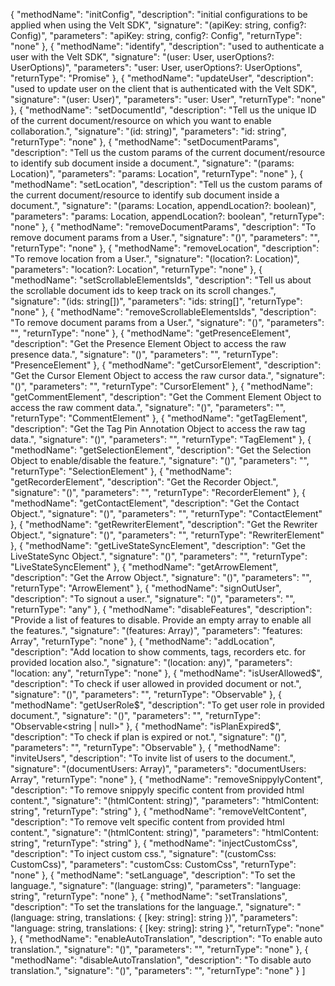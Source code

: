  {
   "methodName": "initConfig",
   "description": "initial configurations to be applied when using the Velt SDK",
   "signature": "(apiKey: string, config?: Config)",
   "parameters": "apiKey: string, config?: Config",
   "returnType": "none"
 },
 {
   "methodName": "identify",
   "description": "used to authenticate a user with the Velt SDK",
   "signature": "(user: User, userOptions?: UserOptions)",
   "parameters": "user: User, userOptions?: UserOptions",
   "returnType": "Promise<unknown>"
 },
 {
   "methodName": "updateUser",
   "description": "used to update user on the client that is authenticated with the Velt SDK",
   "signature": "(user: User)",
   "parameters": "user: User",
   "returnType": "none"
 },
 {
   "methodName": "setDocumentId",
   "description": "Tell us the unique ID of the current document/resource on which you want to enable collaboration.",
   "signature": "(id: string)",
   "parameters": "id: string",
   "returnType": "none"
 },
 {
   "methodName": "setDocumentParams",
   "description": "Tell us the custom params of the current document/resource to identify sub document inside a document.",
   "signature": "(params: Location)",
   "parameters": "params: Location",
   "returnType": "none"
 },
 {
   "methodName": "setLocation",
   "description": "Tell us the custom params of the current document/resource to identify sub document inside a document.",
   "signature": "(params: Location, appendLocation?: boolean)",
   "parameters": "params: Location, appendLocation?: boolean",
   "returnType": "none"
 },
 {
   "methodName": "removeDocumentParams",
   "description": "To remove document params from a User.",
   "signature": "()",
   "parameters": "",
   "returnType": "none"
 },
 {
   "methodName": "removeLocation",
   "description": "To remove location from a User.",
   "signature": "(location?: Location)",
   "parameters": "location?: Location",
   "returnType": "none"
 },
 {
   "methodName": "setScrollableElementsIds",
   "description": "Tell us about the scrollable document ids to keep track on its scroll changes.",
   "signature": "(ids: string[])",
   "parameters": "ids: string[]",
   "returnType": "none"
 },
 {
   "methodName": "removeScrollableElementsIds",
   "description": "To remove document params from a User.",
   "signature": "()",
   "parameters": "",
   "returnType": "none"
 },
 {
   "methodName": "getPresenceElement",
   "description": "Get the Presence Element Object to access the raw presence data.",
   "signature": "()",
   "parameters": "",
   "returnType": "PresenceElement"
 },
 {
   "methodName": "getCursorElement",
   "description": "Get the Cursor Element Object to access the raw cursor data.",
   "signature": "()",
   "parameters": "",
   "returnType": "CursorElement"
 },
 {
   "methodName": "getCommentElement",
   "description": "Get the Comment Element Object to access the raw comment data.",
   "signature": "()",
   "parameters": "",
   "returnType": "CommentElement"
 },
 {
   "methodName": "getTagElement",
   "description": "Get the Tag Pin Annotation Object to access the raw tag data.",
   "signature": "()",
   "parameters": "",
   "returnType": "TagElement"
 },
 {
   "methodName": "getSelectionElement",
   "description": "Get the Selection Object to enable/disable the feature.",
   "signature": "()",
   "parameters": "",
   "returnType": "SelectionElement"
 },
 {
   "methodName": "getRecorderElement",
   "description": "Get the Recorder Object.",
   "signature": "()",
   "parameters": "",
   "returnType": "RecorderElement"
 },
 {
   "methodName": "getContactElement",
   "description": "Get the Contact Object.",
   "signature": "()",
   "parameters": "",
   "returnType": "ContactElement"
 },
 {
   "methodName": "getRewriterElement",
   "description": "Get the Rewriter Object.",
   "signature": "()",
   "parameters": "",
   "returnType": "RewriterElement"
 },
 {
   "methodName": "getLiveStateSyncElement",
   "description": "Get the LiveStateSync Object.",
   "signature": "()",
   "parameters": "",
   "returnType": "LiveStateSyncElement"
 },
 {
   "methodName": "getArrowElement",
   "description": "Get the Arrow Object.",
   "signature": "()",
   "parameters": "",
   "returnType": "ArrowElement"
 },
 {
   "methodName": "signOutUser",
   "description": "To signout a user.",
   "signature": "()",
   "parameters": "",
   "returnType": "any"
 },
 {
   "methodName": "disableFeatures",
   "description": "Provide a list of features to disable. Provide an empty array to enable all the features.",
   "signature": "(features: Array<FeatureType>)",
   "parameters": "features: Array<FeatureType>",
   "returnType": "none"
 },
 {
   "methodName": "addLocation",
   "description": "Add location to show comments, tags, recorders etc. for provided location also.",
   "signature": "(location: any)",
   "parameters": "location: any",
   "returnType": "none"
 },
 {
   "methodName": "isUserAllowed$",
   "description": "To check if user allowed in provided document or not.",
   "signature": "()",
   "parameters": "",
   "returnType": "Observable<boolean>"
 },
 {
   "methodName": "getUserRole$",
   "description": "To get user role in provided document.",
   "signature": "()",
   "parameters": "",
   "returnType": "Observable<string | null>"
 },
 {
   "methodName": "isPlanExpired$",
   "description": "To check if plan is expired or not.",
   "signature": "()",
   "parameters": "",
   "returnType": "Observable<boolean>"
 },
 {
   "methodName": "inviteUsers",
   "description": "To invite list of users to the document.",
   "signature": "(documentUsers: Array<DocumentUser>)",
   "parameters": "documentUsers: Array<DocumentUser>",
   "returnType": "none"
 },
 {
   "methodName": "removeSnippylyContent",
   "description": "To remove snippyly specific content from provided html content.",
   "signature": "(htmlContent: string)",
   "parameters": "htmlContent: string",
   "returnType": "string"
 },
 {
   "methodName": "removeVeltContent",
   "description": "To remove velt specific content from provided html content.",
   "signature": "(htmlContent: string)",
   "parameters": "htmlContent: string",
   "returnType": "string"
 },
 {
   "methodName": "injectCustomCss",
   "description": "To inject custom css.",
   "signature": "(customCss: CustomCss)",
   "parameters": "customCss: CustomCss",
   "returnType": "none"
 },
 {
   "methodName": "setLanguage",
   "description": "To set the language.",
   "signature": "(language: string)",
   "parameters": "language: string",
   "returnType": "none"
 },
 {
   "methodName": "setTranslations",
   "description": "To set the translations for the language.",
   "signature": "(language: string, translations: { [key: string]: string })",
   "parameters": "language: string, translations: { [key: string]: string }",
   "returnType": "none"
 },
 {
   "methodName": "enableAutoTranslation",
   "description": "To enable auto translation.",
   "signature": "()",
   "parameters": "",
   "returnType": "none"
 },
 {
   "methodName": "disableAutoTranslation",
   "description": "To disable auto translation.",
   "signature": "()",
   "parameters": "",
   "returnType": "none"
 }
]